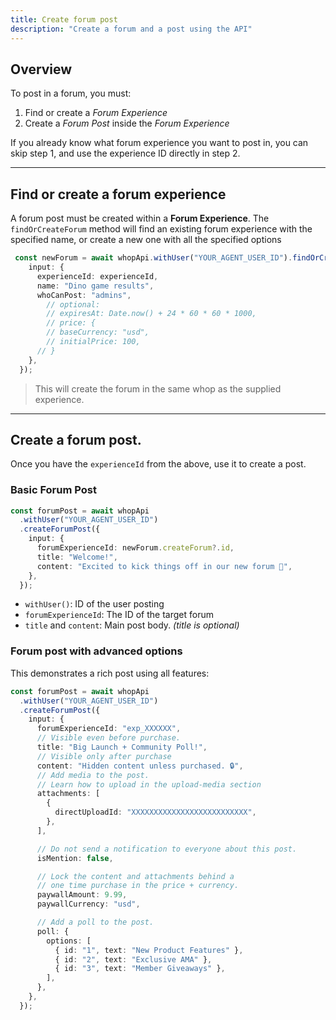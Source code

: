 ```yaml
---
title: Create forum post
description: "Create a forum and a post using the API"
---
```


## Overview

To post in a forum, you must:

1. Find or create a _Forum Experience_
2. Create a _Forum Post_ inside the _Forum Experience_

<Info>
  If you already know what forum experience you want to post in, you can skip
  step 1, and use the experience ID directly in step 2.
</Info>

---

## Find or create a forum experience

A forum post must be created within a **Forum Experience**.
The `findOrCreateForum` method will find an existing forum experience with the specified name,
or create a new one with all the specified options

```typescript
 const newForum = await whopApi.withUser("YOUR_AGENT_USER_ID").findOrCreateForum({
    input: {
      experienceId: experienceId,
      name: "Dino game results",
      whoCanPost: "admins",
		// optional:
		// expiresAt: Date.now() + 24 * 60 * 60 * 1000,
		// price: {
        // baseCurrency: "usd",
        // initialPrice: 100,
      // }
    },
  });
```
> This will create the forum in the same whop as the supplied experience.


---

## Create a forum post.

Once you have the `experienceId` from the above, use it to create a post.

### Basic Forum Post

```ts
const forumPost = await whopApi
  .withUser("YOUR_AGENT_USER_ID")
  .createForumPost({
    input: {
      forumExperienceId: newForum.createForum?.id,
      title: "Welcome!",
      content: "Excited to kick things off in our new forum 🎉",
    },
  });
```

- `withUser()`: ID of the user posting
- `forumExperienceId`: The ID of the target forum
- `title` and `content`: Main post body. _(title is optional)_

### Forum post with advanced options

This demonstrates a rich post using all features:

```ts
const forumPost = await whopApi
  .withUser("YOUR_AGENT_USER_ID")
  .createForumPost({
    input: {
      forumExperienceId: "exp_XXXXXX",
      // Visible even before purchase.
      title: "Big Launch + Community Poll!",
      // Visible only after purchase
      content: "Hidden content unless purchased. 🔒",
      // Add media to the post.
      // Learn how to upload in the upload-media section
      attachments: [
        {
          directUploadId: "XXXXXXXXXXXXXXXXXXXXXXXXXX",
        },
      ],

      // Do not send a notification to everyone about this post.
      isMention: false,

      // Lock the content and attachments behind a
      // one time purchase in the price + currency.
      paywallAmount: 9.99,
      paywallCurrency: "usd",

      // Add a poll to the post.
      poll: {
        options: [
          { id: "1", text: "New Product Features" },
          { id: "2", text: "Exclusive AMA" },
          { id: "3", text: "Member Giveaways" },
        ],
      },
    },
  });
```
